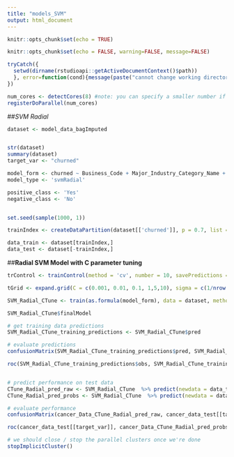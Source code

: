 ```yaml
---
title: "models_SVM"
output: html_document
---
```


```r
knitr::opts_chunk$set(echo = TRUE)
```

```r
knitr::opts_chunk$set(echo = FALSE, warning=FALSE, message=FALSE)

tryCatch({
  setwd(dirname(rstudioapi::getActiveDocumentContext()$path))
  }, error=function(cond){message(paste("cannot change working directory"))
})

num_cores <- detectCores(8) #note: you can specify a smaller number if you want
registerDoParallel(num_cores)

```

##_SVM Radial_

```r


dataset <- model_data_bagImputed


str(dataset)
summary(dataset)
target_var <- "churned"

model_form <- churned ~ Business_Code + Major_Industry_Category_Name + Population_Code + total_transactions + Manufacturing_Indicator + Number_of_Family_Members + Legal_Status_Code + total_revenue
model_type <- 'svmRadial'

positive_class <- 'Yes'
negative_class <- 'No'


set.seed(sample(1000, 1))

trainIndex <- createDataPartition(dataset[['churned']], p = 0.7, list = FALSE)

data_train <- dataset[trainIndex,]
data_test <- dataset[-trainIndex,]


```


##__Radial SVM Model with C parameter tuning__

```r


trControl <- trainControl(method = 'cv', number = 10, savePredictions = TRUE, classProbs = TRUE, summaryFunction = twoClassSummary, search = 'grid', sampling = 'smote')

tGrid <- expand.grid(C = c(0.001, 0.01, 0.1, 1,5,10), sigma = c(1/nrow(data_train), 0.0001, 0.001, 0.01, 0.1, 0.5))

SVM_Radial_CTune <- train(as.formula(model_form), data = dataset, method = model_type, trControl = trControl, tuneGrid = tGrid, metric = 'ROC')

SVM_Radial_CTune$finalModel

# get training data predictions
SVM_Radial_CTune_training_predictions <- SVM_Radial_CTune$pred

# evaluate predictions
confusionMatrix(SVM_Radial_CTune_training_predictions$pred, SVM_Radial_CTune_training_predictions$obs)

roc(SVM_Radial_CTune_training_predictions$obs, SVM_Radial_CTune_training_predictions$Yes, plot = TRUE, print.auc = TRUE, legacy.axes = TRUE, levels = c(negative_class, positive_class))$auc


# predict performance on test data
CTune_Radial_pred_raw <- SVM_Radial_CTune  %>% predict(newdata = data_test, type = 'raw')
CTune_Radial_pred_probs <- SVM_Radial_CTune  %>% predict(newdata = data_test, type = 'prob')

# evaluate performance
confusionMatrix(cancer_Data_CTune_Radial_pred_raw, cancer_data_test[[target_var]], positive = positive_class)

roc(cancer_data_test[[target_var]], cancer_Data_CTune_Radial_pred_probs[ , positive_class], plot = TRUE, print.auc = TRUE, legacy.axes = TRUE, levels = c(negative_class, positive_class))$auc

```
```r

# we should close / stop the parallel clusters once we're done
stopImplicitCluster()

```